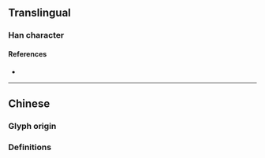 {{also|濃}}
{{character info}}
==Translingual==

===Han character===
{{Han char|rn=85|rad=水|as=06|sn=9|four=|canj=EHBV|ids=⿰氵农}}

====References====
* {{Han ref|kx=0623.171|hdz=31616.100|uh=6D53|ud=27987}}

----

==Chinese==

===Glyph origin===
{{Han simp|濃|f=農|t=农}}

===Definitions===
{{zh-see|濃}}